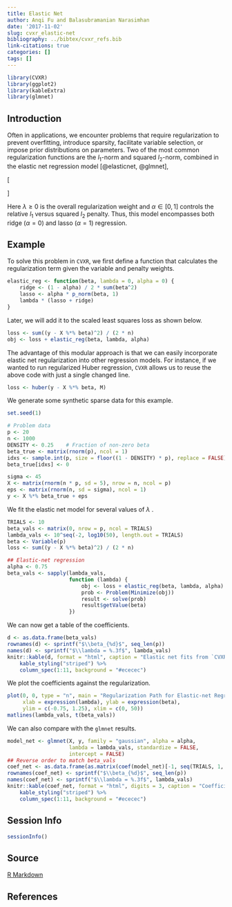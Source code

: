 ```yaml
---
title: Elastic Net
author: Anqi Fu and Balasubramanian Narasimhan
date: '2017-11-02'
slug: cvxr_elastic-net
bibliography: ../bibtex/cvxr_refs.bib
link-citations: true
categories: []
tags: []
---
```


```r
library(CVXR)
library(ggplot2)
library(kableExtra)
library(glmnet)
```

## Introduction

Often in applications, we encounter problems that require
regularization to prevent overfitting, introduce sparsity, facilitate
variable selection, or impose prior distributions on parameters. Two
of the most common regularization functions are the $l_1$-norm and
squared $l_2$-norm, combined in the elastic net regression model
[@elasticnet, @glmnet],

\[
\begin{array}{ll} 
\underset{\beta}{\mbox{minimize}} & \frac{1}{2m}\|y - X\beta\|_2^2 +
\lambda(\frac{1-\alpha}{2}\|\beta\|_2^2 + \alpha\|\beta\|_1). 
\end{array}
\]

Here $\lambda \geq 0$ is the overall regularization weight and
$\alpha \in [0,1]$ controls the relative $l_1$ versus squared $l_2$
penalty. Thus, this model encompasses both ridge ($\alpha = 0$) and
lasso ($\alpha = 1$) regression.

## Example

To solve this problem in `CVXR`, we first define a function that
calculates the regularization term given the variable and penalty
weights.

```r
elastic_reg <- function(beta, lambda = 0, alpha = 0) {
    ridge <- (1 - alpha) / 2 * sum(beta^2)
    lasso <- alpha * p_norm(beta, 1)
    lambda * (lasso + ridge)
}
```

Later, we will add it to the scaled least squares loss as shown below.

```r
loss <- sum((y - X %*% beta)^2) / (2 * n)
obj <- loss + elastic_reg(beta, lambda, alpha)
```

The advantage of this modular approach is that we can easily
incorporate elastic net regularization into other regression
models. For instance, if we wanted to run regularized Huber
regression, `CVXR` allows us to reuse the above code with just a
single changed line.

```r
loss <- huber(y - X %*% beta, M)
```

We generate some synthetic sparse data for this example.

```r
set.seed(1)

# Problem data
p <- 20
n <- 1000
DENSITY <- 0.25    # Fraction of non-zero beta
beta_true <- matrix(rnorm(p), ncol = 1)
idxs <- sample.int(p, size = floor((1 - DENSITY) * p), replace = FALSE)
beta_true[idxs] <- 0

sigma <- 45
X <- matrix(rnorm(n * p, sd = 5), nrow = n, ncol = p)
eps <- matrix(rnorm(n, sd = sigma), ncol = 1)
y <- X %*% beta_true + eps
```

We fit the elastic net model for several values of $\lambda$ .

```r
TRIALS <- 10
beta_vals <- matrix(0, nrow = p, ncol = TRIALS)
lambda_vals <- 10^seq(-2, log10(50), length.out = TRIALS)
beta <- Variable(p)  
loss <- sum((y - X %*% beta)^2) / (2 * n)

## Elastic-net regression
alpha <- 0.75
beta_vals <- sapply(lambda_vals,
                    function (lambda) {
                        obj <- loss + elastic_reg(beta, lambda, alpha)
                        prob <- Problem(Minimize(obj))
                        result <- solve(prob)
                        result$getValue(beta)
                    })
```

We can now get a table of the coefficients.


```r
d <- as.data.frame(beta_vals)
rownames(d) <- sprintf("$\\beta_{%d}$", seq_len(p))
names(d) <- sprintf("$\\lambda = %.3f$", lambda_vals)
knitr::kable(d, format = "html", caption = "Elastic net fits from `CVXR`", digits = 3) %>%
    kable_styling("striped") %>%
    column_spec(1:11, background = "#ececec")
```

We plot the coefficients against the regularization. 

```r
plot(0, 0, type = "n", main = "Regularization Path for Elastic-net Regression",
     xlab = expression(lambda), ylab = expression(beta),
     ylim = c(-0.75, 1.25), xlim = c(0, 50))
matlines(lambda_vals, t(beta_vals))
```
  
We can also compare with the `glmnet` results.

```r
model_net <- glmnet(X, y, family = "gaussian", alpha = alpha,
                    lambda = lambda_vals, standardize = FALSE,
                    intercept = FALSE)
## Reverse order to match beta_vals
coef_net <- as.data.frame(as.matrix(coef(model_net)[-1, seq(TRIALS, 1, by = -1)]))
rownames(coef_net) <- sprintf("$\\beta_{%d}$", seq_len(p))
names(coef_net) <- sprintf("$\\lambda = %.3f$", lambda_vals)
knitr::kable(coef_net, format = "html", digits = 3, caption = "Coefficients from `glmnet`") %>%
    kable_styling("striped") %>%
    column_spec(1:11, background = "#ececec")
```


## Session Info

```r
sessionInfo()
```

## Source

[R Markdown](https://github.com/bnaras/cvxr_docs/blob/master/content/cvxr_examples/elastic-net.Rmd)

## References
